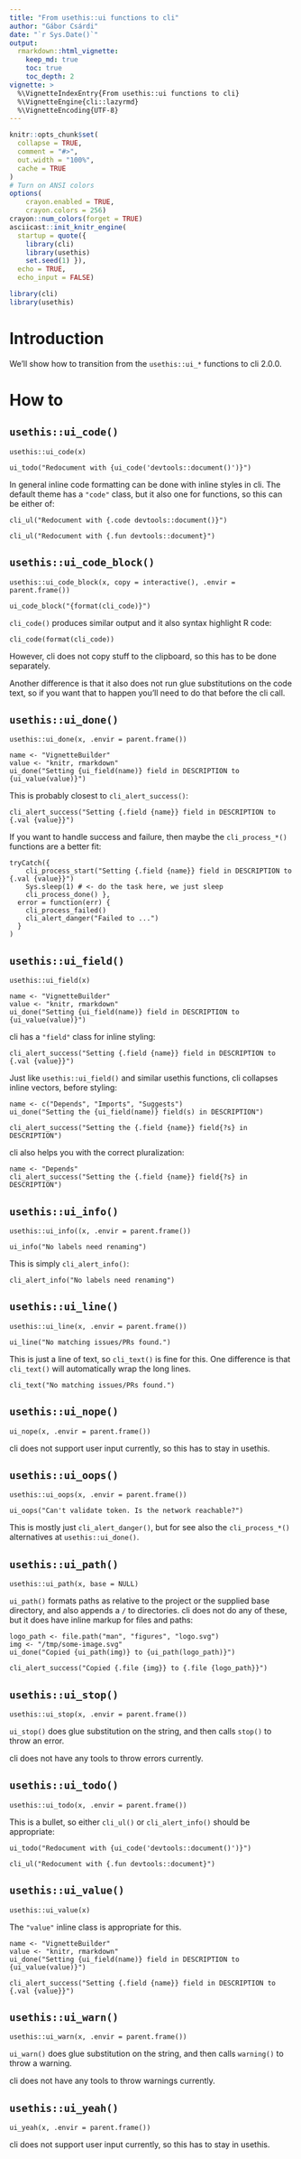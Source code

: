 ```yaml
---
title: "From usethis::ui functions to cli"
author: "Gábor Csárdi"
date: "`r Sys.Date()`"
output:
  rmarkdown::html_vignette:
    keep_md: true
    toc: true
    toc_depth: 2
vignette: >
  %\VignetteIndexEntry{From usethis::ui functions to cli}
  %\VignetteEngine{cli::lazyrmd}
  %\VignetteEncoding{UTF-8}
---
```


```r
knitr::opts_chunk$set(
  collapse = TRUE,
  comment = "#>",
  out.width = "100%",
  cache = TRUE
)
# Turn on ANSI colors
options(
    crayon.enabled = TRUE,
    crayon.colors = 256)
crayon::num_colors(forget = TRUE)
asciicast::init_knitr_engine(
  startup = quote({
    library(cli)
    library(usethis)
    set.seed(1) }),
  echo = TRUE,
  echo_input = FALSE)
```

```r
library(cli)
library(usethis)
```

# Introduction

We'll show how to transition from the `usethis::ui_*` functions to
cli 2.0.0.

# How to 

## `usethis::ui_code()`

```
usethis::ui_code(x)
```

```asciicast
ui_todo("Redocument with {ui_code('devtools::document()')}")
```

In general inline code formatting can be done with inline styles in cli.
The default theme has a `"code"` class, but it also one for functions,
so this can be either of:

```asciicast
cli_ul("Redocument with {.code devtools::document()}")
```

```asciicast
cli_ul("Redocument with {.fun devtools::document}")
```

## `usethis::ui_code_block()`

```
usethis::ui_code_block(x, copy = interactive(), .envir = parent.frame())
```

```asciicast
ui_code_block("{format(cli_code)}")
```

`cli_code()` produces similar output and it also syntax highlight R code:

```asciicast
cli_code(format(cli_code))
```

However, cli does not copy stuff to the clipboard, so this has to be done
separately.

Another difference is that it also does not run glue substitutions on
the code text, so if you want that to happen you'll need to do that
before the cli call.

## `usethis::ui_done()`

```
usethis::ui_done(x, .envir = parent.frame())
```

```asciicast
name <- "VignetteBuilder"
value <- "knitr, rmarkdown"
ui_done("Setting {ui_field(name)} field in DESCRIPTION to {ui_value(value)}")
```

This is probably closest to `cli_alert_success()`:

```asciicast
cli_alert_success("Setting {.field {name}} field in DESCRIPTION to {.val {value}}")
```

If you want to handle success and failure, then maybe the `cli_process_*()`
functions are a better fit:

```asciicast
tryCatch({
    cli_process_start("Setting {.field {name}} field in DESCRIPTION to {.val {value}}")
    Sys.sleep(1) # <- do the task here, we just sleep
    cli_process_done() },
  error = function(err) {
    cli_process_failed()
    cli_alert_danger("Failed to ...")
  }
)
```

## `usethis::ui_field()`

```
usethis::ui_field(x)
```

```asciicast
name <- "VignetteBuilder"
value <- "knitr, rmarkdown"
ui_done("Setting {ui_field(name)} field in DESCRIPTION to {ui_value(value)}")
```

cli has a `"field"` class for inline styling:

```asciicast
cli_alert_success("Setting {.field {name}} field in DESCRIPTION to {.val {value}}")
```

Just like `usethis::ui_field()` and similar usethis functions, cli collapses
inline vectors, before styling:

```asciicast
name <- c("Depends", "Imports", "Suggests")
ui_done("Setting the {ui_field(name)} field(s) in DESCRIPTION")
```

```asciicast
cli_alert_success("Setting the {.field {name}} field{?s} in DESCRIPTION")
```

cli also helps you with the correct pluralization:

```asciicast
name <- "Depends"
cli_alert_success("Setting the {.field {name}} field{?s} in DESCRIPTION")
```

## `usethis::ui_info()`

```
usethis::ui_info((x, .envir = parent.frame())
```

```asciicast
ui_info("No labels need renaming")
```

This is simply `cli_alert_info()`:

```asciicast
cli_alert_info("No labels need renaming")
```

## `usethis::ui_line()`

```
usethis::ui_line(x, .envir = parent.frame())
```

```asciicast
ui_line("No matching issues/PRs found.")
```

This is just a line of text, so `cli_text()` is fine for this. One difference
is that `cli_text()` will automatically wrap the long lines.


```asciicast
cli_text("No matching issues/PRs found.")
```

## `usethis::ui_nope()`

```
ui_nope(x, .envir = parent.frame())
```

cli does not support user input currently, so this has to stay in usethis.

## `usethis::ui_oops()`

```
usethis::ui_oops(x, .envir = parent.frame())
```

```asciicast
ui_oops("Can't validate token. Is the network reachable?")
```

This is mostly just `cli_alert_danger()`, but for see also the
`cli_process_*()` alternatives at `usethis::ui_done()`.

## `usethis::ui_path()`

```
usethis::ui_path(x, base = NULL)
```

`ui_path()` formats paths as relative to the project or the supplied
base directory, and also appends a `/` to directories. cli does not do
any of these, but it does have inline markup for files and paths:


```asciicast
logo_path <- file.path("man", "figures", "logo.svg")
img <- "/tmp/some-image.svg"
ui_done("Copied {ui_path(img)} to {ui_path(logo_path)}")
```

```asciicast
cli_alert_success("Copied {.file {img}} to {.file {logo_path}}")
```

## `usethis::ui_stop()`

```
usethis::ui_stop(x, .envir = parent.frame())
```

`ui_stop()` does glue substitution on the string, and then calls `stop()`
to throw an error.

cli does not have any tools to throw errors currently.

## `usethis::ui_todo()`

```
usethis::ui_todo(x, .envir = parent.frame())
```

This is a bullet, so either `cli_ul()` or `cli_alert_info()` should be
appropriate:

```asciicast
ui_todo("Redocument with {ui_code('devtools::document()')}")
```

```asciicast
cli_ul("Redocument with {.fun devtools::document}")
```

## `usethis::ui_value()`

```
usethis::ui_value(x)
```

The `"value"` inline class is appropriate for this.

```asciicast
name <- "VignetteBuilder"
value <- "knitr, rmarkdown"
ui_done("Setting {ui_field(name)} field in DESCRIPTION to {ui_value(value)}")
```

```asciicast
cli_alert_success("Setting {.field {name}} field in DESCRIPTION to {.val {value}}")
```

## `usethis::ui_warn()`

```
usethis::ui_warn(x, .envir = parent.frame())
```

`ui_warn()` does glue substitution on the string, and then calls `warning()`
to throw a warning.

cli does not have any tools to throw warnings currently.

## `usethis::ui_yeah()`

```
ui_yeah(x, .envir = parent.frame())
```

cli does not support user input currently, so this has to stay in usethis.
